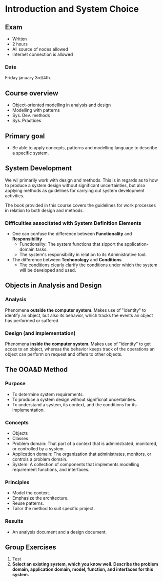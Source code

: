 # Introduction and System Choice

## Exam

- Written
- 2 hours
- All source of nodes allowed
- Internet connection is allowed

### Date

Friday january 3rd/4th.

## Course overview

- Object-oriented modelling in analysis and design
- Modelling with patterns
- Sys. Dev. methods
- Sys. Practices

## Primary goal

- Be able to apply concepts, patterns and modelling language to describe a specific system.

## System Development

We wil primarily work with design and methods. This is in regards as to how to produce a system
design without significant uncertainties, but also applying methods as guidelines for carrying
out system development activities.

The book provided in this course covers the guidelines for work processes in relation to both
design and methods.

### Difficulties associtated with System Definition Elements
* One can confuse the difference between **Functionality** and **Responsibility**
  * Functionality: The system functions that sipport the application-domain tasks.
  * The system's responsibility in relation to its Administrative tool.
* The difference between **Techonology** and **Conditions**
  * The conditions clearly clarify the conditions under which the system will be
  developed and used.

## Objects in Analysis and Design

### Analysis

Phenomena **outside the computer system**. Makes use of "identity" to identify an object, but also its behavior,
which tracks the events an object has performed or suffered.

### Design (and implementation)

Phenomena **inside the computer system**. Makes use of "identity" to get acces to an object, whereas the
behavior keeps track of the operations an object can perform on request and offers to other objects.

## The OOA&D Method

### Purpose

- To determine system requirements.
- To produce a system design without significnat uncertainties.
- To understand a system, its context, and the conditions for its implementation.

### Concepts

- Objects
- Classes
- Problem domain: That part of a context that is administrated, monitored, or controlled by a system
- Application domain: The organization that administrates, monitors, or controls a problem domain.
- System: A collection of components that implements modelling requirement functions, and interfaces.

### Principles

- Model the context.
- Emphasize the architecture.
- Reuse patterns.
- Tailor the method to suit specific project.

### Results

- An analysis document and a design document.

## Group Exercises

1. Test
2. **Select an existing system, which you know well. Describe the problem domain, application domain, model, function, and interfaces for this system.**
